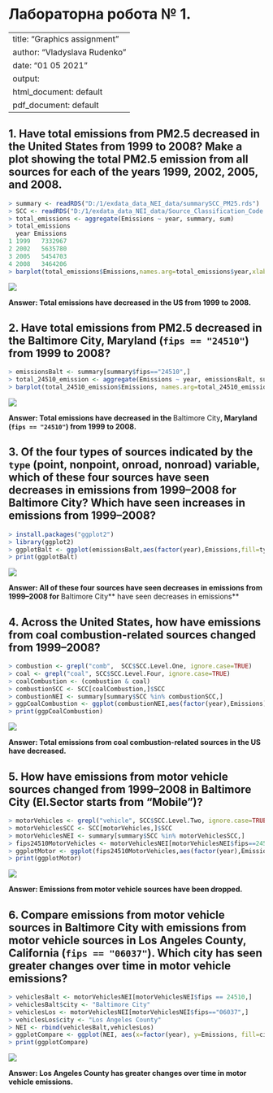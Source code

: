 Лабораторна робота № 1.
================
---
title: "Graphics assignment"
author: "Vladyslava Rudenko"
date: "01 05 2021"
output:
  html_document: default
  pdf_document: default
---
## 1. Have total emissions from PM2.5 decreased in the United States from 1999 to 2008? Make a plot showing the **total** PM2.5 emission from all sources for each of the years 1999, 2002, 2005, and 2008.

```r
> summary <- readRDS("D:/1/exdata_data_NEI_data/summarySCC_PM25.rds")
> SCC <- readRDS("D:/1/exdata_data_NEI_data/Source_Classification_Code.rds")
> total_emissions <- aggregate(Emissions ~ year, summary, sum)
> total_emissions
  year Emissions
1 1999   7332967
2 2002   5635780
3 2005   5454703
4 2008   3464206
> barplot(total_emissions$Emissions,names.arg=total_emissions$year,xlab="Year",ylab="Emissions",main="Total Emissions", col = "steelblue")
```
![](lab1/plots/lab1_task1.png)

**Answer: Total emissions have decreased in the US from 1999 to 2008.**

## 2. Have total emissions from PM2.5 decreased in the **Baltimore City**, Maryland (`fips == "24510"`) from 1999 to 2008?

```r
> emissionsBalt <- summary[summary$fips=="24510",]
> total_24510_emission <- aggregate(Emissions ~ year, emissionsBalt, sum)
> barplot(total_24510_emission$Emissions, names.arg=total_24510_emission$year, xlab="Year", ylab="Emissions", main="Total Emissions in the Baltimore City", col = "steelblue")
```
![](plots/lab1_task2.png)

**Answer: Total emissions have decreased in the **Baltimore City**, Maryland (`fips == "24510"`) from 1999 to 2008.**

## 3. Of the four types of sources indicated by the `type` (point, nonpoint, onroad, nonroad) variable, which of these four sources have seen decreases in emissions from 1999–2008 for **Baltimore City**? Which have seen increases in emissions from 1999–2008?

```r
> install.packages("ggplot2")
> library(ggplot2)
> ggplotBalt <- ggplot(emissionsBalt,aes(factor(year),Emissions,fill=type)) + geom_bar(stat="identity") + scale_fill_manual(values = c("tomato","skyblue","orange","purple")) + theme_bw() + guides() + facet_grid(.~type,scales = "free",space = "free") + labs(x="Year", y=expression("Total Emission")) + labs(title=expression("Emissions in Baltimore City"))
> print(ggplotBalt)
```
![](plots/lab1_task3.png)

**Answer: All of these four sources have seen decreases in emissions from 1999–2008 for **Baltimore City** have seen decreases in emissions**

## 4. Across the United States, how have emissions from coal combustion-related sources changed from 1999–2008?

```r
> combustion <- grepl("comb",  SCC$SCC.Level.One, ignore.case=TRUE)
> coal <- grepl("coal", SCC$SCC.Level.Four, ignore.case=TRUE) 
> coalCombustion <- (combustion & coal)
> combustionSCC <- SCC[coalCombustion,]$SCC
> combustionNEI <- summary[summary$SCC %in% combustionSCC,]
> ggpCoalCombustion <- ggplot(combustionNEI,aes(factor(year),Emissions)) + geom_bar(stat="identity") +  theme_bw() +  guides() + labs(x="Year", y=expression("Total emission")) + labs(title=expression("Coal combustion emissions"))
> print(ggpCoalCombustion)
```
![](plots/lab1_task4.png)

**Answer: Total emissions from coal combustion-related sources in the US have decreased.**

## 5. How have emissions from motor vehicle sources changed from 1999–2008 in **Baltimore City** (EI.Sector starts from "Mobile")?

```r
> motorVehicles <- grepl("vehicle", SCC$SCC.Level.Two, ignore.case=TRUE)
> motorVehiclesSCC <- SCC[motorVehicles,]$SCC
> motorVehiclesNEI <- summary[summary$SCC %in% motorVehiclesSCC,]
> fips24510MotorVehicles <- motorVehiclesNEI[motorVehiclesNEI$fips==24510,]
> ggplotMotor <- ggplot(fips24510MotorVehicles,aes(factor(year),Emissions)) + geom_bar(stat="identity") + theme_bw() +  guides() + labs(x="Year", y=expression("Total emission")) +  labs(title=expression("Motor vehicle emissions"))
> print(ggplotMotor)
```
![](plots/lab1_task5.png)

**Answer: Emissions from motor vehicle sources have been dropped.**

## 6. Compare emissions from motor vehicle sources in Baltimore City with emissions from motor vehicle sources in **Los Angeles County**, California (`fips == "06037"`). Which city has seen greater changes over time in motor vehicle emissions?

```r
> vehiclesBalt <- motorVehiclesNEI[motorVehiclesNEI$fips == 24510,]
> vehiclesBalt$city <- "Baltimore City"
> vehiclesLos <- motorVehiclesNEI[motorVehiclesNEI$fips=="06037",]
> vehiclesLos$city <- "Los Angeles County"
> NEI <- rbind(vehiclesBalt,vehiclesLos)
> ggplotCompare <- ggplot(NEI, aes(x=factor(year), y=Emissions, fill=city)) + geom_bar(aes(fill=year),stat="identity") + facet_grid(scales="free", space="free", .~city) + guides(fill=FALSE) + theme_bw() + labs(x="year", y=expression("Total PM"[2.5]*" Emission (Kilo-Tons)")) + labs(title=expression("Motor vehicle emissions"))
> print(ggplotCompare)
```
![](plots/lab1_task6.png)

**Answer: Los Angeles County has greater changes over time in motor vehicle emissions.**
